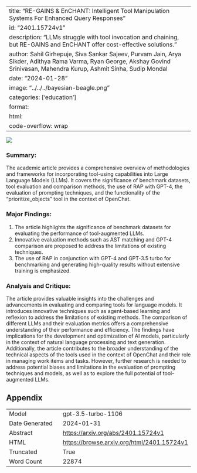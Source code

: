 
---
title: "RE-GAINS & EnCHANT: Intelligent Tool Manipulation Systems For Enhanced Query Responses"
id: "2401.15724v1"
description: "LLMs struggle with tool invocation and chaining, but RE-GAINS and EnCHANT offer cost-effective solutions."
author: Sahil Girhepuje, Siva Sankar Sajeev, Purvam Jain, Arya Sikder, Adithya Rama Varma, Ryan George, Akshay Govind Srinivasan, Mahendra Kurup, Ashmit Sinha, Sudip Mondal
date: "2024-01-28"
image: "../../../bayesian-beagle.png"
categories: ['education']
format:
  html:
    code-overflow: wrap
---

![](None)

### Summary:

The academic article provides a comprehensive overview of methodologies and frameworks for incorporating tool-using capabilities into Large Language Models (LLMs). It covers the significance of benchmark datasets, tool evaluation and comparison methods, the use of RAP with GPT-4, the evaluation of prompting techniques, and the functionality of the "prioritize_objects" tool in the context of OpenChat.

### Major Findings:
1. The article highlights the significance of benchmark datasets for evaluating the performance of tool-augmented LLMs.
2. Innovative evaluation methods such as AST matching and GPT-4 comparison are proposed to address the limitations of existing techniques.
3. The use of RAP in conjunction with GPT-4 and GPT-3.5 turbo for benchmarking and generating high-quality results without extensive training is emphasized.

### Analysis and Critique:
The article provides valuable insights into the challenges and advancements in evaluating and comparing tools for language models. It introduces innovative techniques such as agent-based learning and reflexion to address the limitations of existing methods. The comparison of different LLMs and their evaluation metrics offers a comprehensive understanding of their performance and efficiency. The findings have implications for the development and optimization of AI models, particularly in the context of natural language processing and text generation. Additionally, the article contributes to the broader understanding of the technical aspects of the tools used in the context of OpenChat and their role in managing work items and tasks. However, further research is needed to address potential biases and limitations in the evaluation of prompting techniques and models, as well as to explore the full potential of tool-augmented LLMs.

## Appendix

|          |          |
|----------|----------|
| Model     | gpt-3.5-turbo-1106       |
| Date Generated     | 2024-01-31       |
| Abstract | [https://arxiv.org/abs/2401.15724v1](https://arxiv.org/abs/2401.15724v1)        |
| HTML     | [https://browse.arxiv.org/html/2401.15724v1](https://browse.arxiv.org/html/2401.15724v1)       |
| Truncated       | True       |
| Word Count       | 22874       |